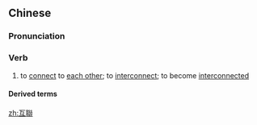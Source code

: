 {{also|互联}}
==Chinese==
{{zh-forms|s=互联}}

===Pronunciation===
{{zh-pron
|m=hùlián
|c=wu6 lyun4
|cat=v
}}

===Verb===
{{zh-verb}}

# to [[connect]] to [[each other]]; to [[interconnect]]; to become [[interconnected]]

====Derived terms====
{{zh-der|互聯網}}

[[zh:互聯]]